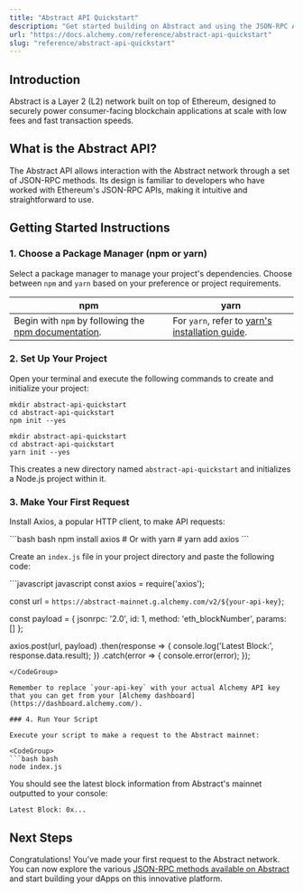 ```yaml
---
title: "Abstract API Quickstart"
description: "Get started building on Abstract and using the JSON-RPC API"
url: "https://docs.alchemy.com/reference/abstract-api-quickstart"
slug: "reference/abstract-api-quickstart"
---
```


## Introduction

Abstract is a Layer 2 (L2) network built on top of Ethereum, designed to securely power consumer-facing blockchain applications at scale with low fees and fast transaction speeds.

## What is the Abstract API?

The Abstract API allows interaction with the Abstract network through a set of JSON-RPC methods. Its design is familiar to developers who have worked with Ethereum's JSON-RPC APIs, making it intuitive and straightforward to use.

## Getting Started Instructions

### 1. Choose a Package Manager (npm or yarn)

Select a package manager to manage your project's dependencies. Choose between `npm` and `yarn` based on your preference or project requirements.

| npm                                                                                                                       | yarn                                                                                                |
| ------------------------------------------------------------------------------------------------------------------------- | --------------------------------------------------------------------------------------------------- |
| Begin with `npm` by following the [npm documentation](https://docs.npmjs.com/downloading-and-installing-node-js-and-npm). | For `yarn`, refer to [yarn's installation guide](https://classic.yarnpkg.com/lang/en/docs/install). |

### 2. Set Up Your Project

Open your terminal and execute the following commands to create and initialize your project:

```
mkdir abstract-api-quickstart
cd abstract-api-quickstart
npm init --yes
```

```
mkdir abstract-api-quickstart
cd abstract-api-quickstart
yarn init --yes
```

This creates a new directory named `abstract-api-quickstart` and initializes a Node.js project within it.

### 3. Make Your First Request

Install Axios, a popular HTTP client, to make API requests:

<CodeGroup>
  ```bash bash
  npm install axios
  # Or with yarn
  # yarn add axios
  ```
</CodeGroup>

Create an `index.js` file in your project directory and paste the following code:

<CodeGroup>
  ```javascript javascript
  const axios = require('axios');

  const url = `https://abstract-mainnet.g.alchemy.com/v2/${your-api-key}`;

  const payload = {
    jsonrpc: '2.0',
    id: 1,
    method: 'eth_blockNumber',
    params: []
  };

  axios.post(url, payload)
    .then(response => {
      console.log('Latest Block:', response.data.result);
    })
    .catch(error => {
      console.error(error);
    });
  ```
</CodeGroup>

Remember to replace `your-api-key` with your actual Alchemy API key that you can get from your [Alchemy dashboard](https://dashboard.alchemy.com/).

### 4. Run Your Script

Execute your script to make a request to the Abstract mainnet:

<CodeGroup>
  ```bash bash
  node index.js
  ```
</CodeGroup>

You should see the latest block information from Abstract's mainnet outputted to your console:

```
Latest Block: 0x...
```

## Next Steps

Congratulations! You've made your first request to the Abstract network. You can now explore the various [JSON-RPC methods available on Abstract](/reference/abstract-api-endpoints) and start building your dApps on this innovative platform.
